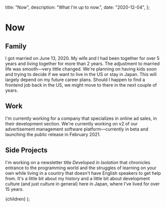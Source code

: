   title: "Now",
  description: "What I'm up to now.",
  date: "2020-12-04",
};

# Now

<Lead date={meta.date} />

## Family

I got married on June 13, 2020. My wife and I had been together for over 5
years and living together for more than 2 years. The adjustment to married
life was smooth—very little changed. We're planning on having kids soon
and trying to decide if we want to live in the US or stay in Japan. This
will largely depend on my future career plans. Should I happen to find a
frontend job back in the US, we might move to there in the next couple of
years.

## Work

I'm currently working for a company that specializes in online ad sales,
in their development section. We're currently working on v2 of our
advertisement management software platform—currently in beta and launching
the public release in February 2021.

## Side Projects

I'm working on a newsletter title _Developed in Isolation_ that chronicles
entrance to the programming world and the struggles of learning on your own
while living in a country that doesn't have English speakers to get help from.
It's a little bit about my history and a little bit about development culture
(and just culture in general) here in Japan, where I've lived for over 15
years.

  <Layout className="prose sm:prose-lg dark:prose-dark" meta={meta}>
    {children}
  </Layout>
);
